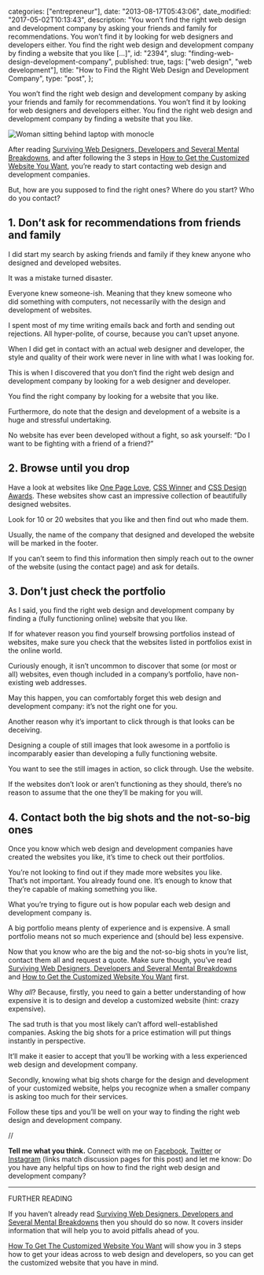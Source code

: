 
  categories: ["entrepreneur"],
  date: "2013-08-17T05:43:06",
  date_modified: "2017-05-02T10:13:43",
  description:
    "You won’t find the right web design and development company by asking your friends and family for recommendations. You won’t find it by looking for web designers and developers either. You find the right web design and development company by finding a website that you like […]",
  id: "2394",
  slug: "finding-web-design-development-company",
  published: true,
  tags: ["web design", "web development"],
  title: "How to Find the Right Web Design and Development Company",
  type: "post",
};


You won’t find the right web design and development company by asking your friends and family for recommendations. You won’t find it by looking for web designers and developers either. You find the right web design and development company by finding a website that you like.

![Woman sitting behind laptop with monocle](/pages/tsop/posts/finding-web-design-development-company/woman-laptop-monocle_1b.jpg)

After reading [Surviving Web Designers, Developers and Several Mental Breakdowns](/tsop/posts/surviving-web-designers-developers/), and after following the 3 steps in [How to Get the Customized Website You Want](/tsop/posts/customized-website/), you’re ready to start contacting web design and development companies.

But, how are you supposed to find the right ones? Where do you start? Who do you contact?

## 1. Don’t ask for recommendations from friends and family

I did start my search by asking friends and family if they knew anyone who designed and developed websites.

It was a mistake turned disaster.

Everyone knew someone-ish. Meaning that they knew someone who did something with computers, not necessarily with the design and development of websites.

I spent most of my time writing emails back and forth and sending out rejections. All hyper-polite, of course, because you can’t upset anyone.

When I did get in contact with an actual web designer and developer, the style and quality of their work were never in line with what I was looking for.

This is when I discovered that you don’t find the right web design and development company by looking for a web designer and developer.

You find the right company by looking for a website that you like.

Furthermore, do note that the design and development of a website is a huge and stressful undertaking.

No website has ever been developed without a fight, so ask yourself: “Do I want to be fighting with a friend of a friend?”

## 2. Browse until you drop

Have a look at websites like [One Page Love](http://onepagelove.com/), [CSS Winner](http://www.csswinner.com/gallery) and [CSS Design Awards](http://www.cssdesignawards.com/css-gallery.php). These websites show cast an impressive collection of beautifully designed websites.

Look for 10 or 20 websites that you like and then find out who made them.

Usually, the name of the company that designed and developed the website will be marked in the footer.

If you can’t seem to find this information then simply reach out to the owner of the website (using the contact page) and ask for details.

## 3. Don’t just check the portfolio

As I said, you find the right web design and development company by finding a (fully functioning online) website that you like.

If for whatever reason you find yourself browsing portfolios instead of websites, make sure you check that the websites listed in portfolios exist in the online world.

Curiously enough, it isn’t uncommon to discover that some (or most or all) websites, even though included in a company’s portfolio, have non-existing web addresses.

May this happen, you can comfortably forget this web design and development company: it’s not the right one for you.

Another reason why it’s important to click through is that looks can be deceiving.

Designing a couple of still images that look awesome in a portfolio is incomparably easier than developing a fully functioning website.

You want to see the still images in action, so click through. Use the website.

If the websites don’t look or aren’t functioning as they should, there’s no reason to assume that the one they’ll be making for you will.

## 4. Contact both the big shots and the not-so-big ones

Once you know which web design and development companies have created the websites you like, it’s time to check out their portfolios.

You’re not looking to find out if they made more websites you like. That’s not important. You already found one. It’s enough to know that they’re capable of making something you like.

What you’re trying to figure out is how popular each web design and development company is.

A big portfolio means plenty of experience and is expensive. A small portfolio means not so much experience and (should be) less expensive.

Now that you know who are the big and the not-so-big shots in you’re list, contact them all and request a quote. Make sure though, you’ve read [Surviving Web Designers, Developers and Several Mental Breakdowns](/tsop/posts/surviving-web-designers-developers/) and [How to Get the Customized Website You Want](/tsop/posts/customized-website/) first.

Why _all_? Because, firstly, you need to gain a better understanding of how expensive it is to design and develop a customized website (hint: crazy expensive).

The sad truth is that you most likely can’t afford well-established companies. Asking the big shots for a price estimation will put things instantly in perspective.

It’ll make it easier to accept that you’ll be working with a less experienced web design and development company.

Secondly, knowing what big shots charge for the design and development of your customized website, helps you recognize when a smaller company is asking too much for their services.

Follow these tips and you’ll be well on your way to finding the right web design and development company.

//

**Tell me what you think.** Connect with me on [Facebook](https://www.facebook.com/thespinoffproject/photos/a.889500361081850.1073741834.443190319046192/903561226342430/), [Twitter](https://twitter.com/mirhamasala/status/566676031411863555/) or [Instagram](https://instagram.com/p/zrieAJkyHR/) (links match discussion pages for this post) and let me know: Do you have any helpful tips on how to find the right web design and development company?

---

FURTHER READING

If you haven’t already read [Surviving Web Designers, Developers and Several Mental Breakdowns](/tsop/posts/surviving-web-designers-developers/) then you should do so now. It covers insider information that will help you to avoid pitfalls ahead of you.

[How To Get The Customized Website You Want](/tsop/posts/customized-website/) will show you in 3 steps how to get your ideas across to web design and developers, so you can get the customized website that you have in mind.
